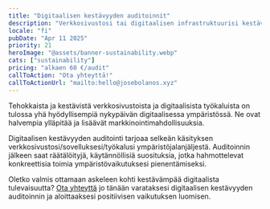 ```yaml
---
title: "Digitaalisen kestävyyden auditoinnit"
description: "Verkkosivustosi tai digitaalisen infrastruktuurisi kestävyyden auditointi tai arviointi, suosituksilla hiilijalanjälkesi pienentämiseksi"
locale: "fi"
pubDate: "Apr 11 2025"
priority: 21
heroImage: "@assets/banner-sustainability.webp"
cats: ["sustainability"]
pricing: "alkaen 60 €/audit"
callToAction: "Ota yhteyttä!"
callToActionUrl: "mailto:hello@josebolanos.xyz"
---
```


Tehokkaista ja kestävistä verkkosivustoista ja digitaalisista työkaluista on tulossa yhä hyödyllisempiä nykypäivän digitaalisessa ympäristössä. Ne ovat halvempia ylläpitää ja lisäävät markkinointimahdollisuuksia.

Digitaalisen kestävyyden auditointi tarjoaa selkeän käsityksen verkkosivustosi/sovelluksesi/työkalusi ympäristöjalanjäljestä. Auditoinnin jälkeen saat räätälöityjä, käytännöllisiä suosituksia, jotka hahmottelevat konkreettisia toimia ympäristövaikutuksesi pienentämiseksi.

Oletko valmis ottamaan askeleen kohti kestävämpää digitaalista tulevaisuutta? <a href={frontmatter.callToActionUrl}>Ota yhteyttä</a> jo tänään varataksesi digitaalisen kestävyyden auditoinnin ja aloittaaksesi positiivisen vaikutuksen luomisen.